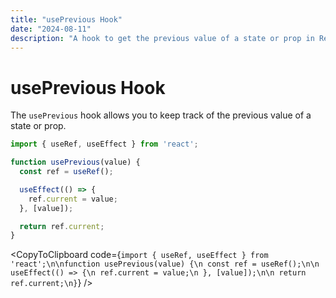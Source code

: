 ```yaml
---
title: "usePrevious Hook"
date: "2024-08-11"
description: "A hook to get the previous value of a state or prop in React."
---
```


# usePrevious Hook

The `usePrevious` hook allows you to keep track of the previous value of a state or prop.

```jsx
import { useRef, useEffect } from 'react';

function usePrevious(value) {
  const ref = useRef();

  useEffect(() => {
    ref.current = value;
  }, [value]);

  return ref.current;
}
```

<CopyToClipboard code={`import { useRef, useEffect } from 'react';\n\nfunction usePrevious(value) {\n const ref = useRef();\n\n useEffect(() => {\n ref.current = value;\n }, [value]);\n\n return ref.current;\n}`} />